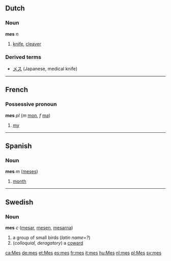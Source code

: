 ==Dutch==
===Noun===
'''mes''' ''n''

# [[knife]], [[cleaver]]

===Derived terms===
*[[メス]] (Japanese, medical knife)
----

==French==
===Possessive pronoun===
'''mes''' ''pl'' (''m'' [[mon]], ''f'' [[ma]])

# [[my]]

----
==Spanish==
===Noun===
'''mes''' ''m'' ([[meses]])

# [[month]]

----
==Swedish==
===Noun===
'''mes''' ''c'' ([[mesar]], [[mesen]], [[mesarna]])

#a group of small birds (''latin name=?'')
#(''colloquial, deragatory'') a [[coward]]

[[ca:Mes]]
[[de:mes]]
[[et:Mes]]
[[es:mes]]
[[fr:mes]]
[[it:mes]]
[[hu:Mes]]
[[nl:mes]]
[[pl:Mes]]
[[sv:mes]]